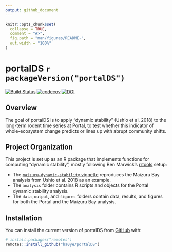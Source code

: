 ```yaml
---
output: github_document
---
```


<!-- README.md is generated from README.Rmd. Please edit that file -->

```r
knitr::opts_chunk$set(
  collapse = TRUE,
  comment = "#>",
  fig.path = "man/figures/README-",
  out.width = "100%"
)
```
# portalDS `r packageVersion("portalDS")`

<!-- badges: start -->
[![Build Status](https://travis-ci.org/ha0ye/portalDS.svg?branch=master)](https://travis-ci.org/ha0ye/portalDS)
[![codecov](https://codecov.io/gh/ha0ye/portalDS/branch/master/graph/badge.svg)](https://codecov.io/gh/ha0ye/portalDS)
[![DOI](https://zenodo.org/badge/141463282.svg)](https://zenodo.org/badge/latestdoi/141463282)
<!-- badges: end -->

## Overview

The goal of portalDS is to apply "dynamic stability" (Ushio et al. 2018) to the long-term rodent time series at Portal, to test whether this indicator of whole-ecosystem change predicts or lines up with abrupt community shifts.

## Project Organization

This project is set up as an R package that implements functions for computing "dynamic stability", mostly following Ben Marwick's [rrtools](https://github.com/benmarwick/rrtools) setup:

* The [`maizuru-dynamic-stability` vignette](https://ha0ye.github.io/portalDS/articles/maizuru-dynamic-stability.html) reproduces the Maizuru Bay analysis from Ushio et al. 2018 as an example.
* The `analysis` folder contains R scripts and objects for the Portal dynamic stability analysis.
* The `data`, `output`, and `figures` folders contain data, results, and figures for both the Portal and the Maizuru Bay analysis.

## Installation

You can install the current version of portalDS from [GitHub](https://github.com/ha0ye/portalDS) with:

``` r
# install.packages("remotes")
remotes::install_github("ha0ye/portalDS")
```
